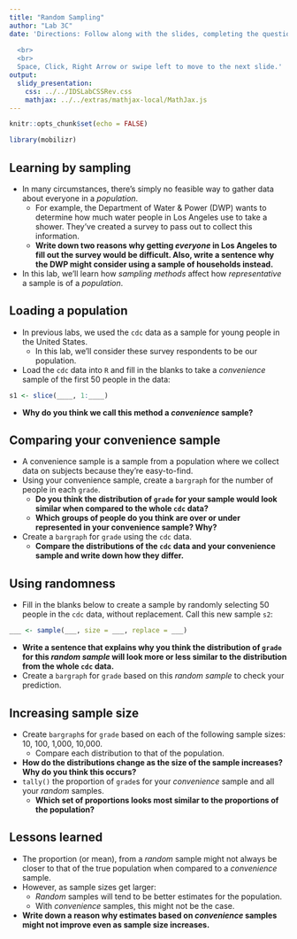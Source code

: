 ```yaml
---
title: "Random Sampling"
author: "Lab 3C"
date: 'Directions: Follow along with the slides, completing the questions in <font color=#25679E><b>blue</b></font> on your computer, and answering the questions in **red** in your journal.  
  
  <br>
  <br>
  Space, Click, Right Arrow or swipe left to move to the next slide.'
output: 
  slidy_presentation: 
    css: ../../IDSLabCSSRev.css
    mathjax: ../../extras/mathjax-local/MathJax.js
---
```


```r
knitr::opts_chunk$set(echo = FALSE)
```

```r
library(mobilizr)
```

## Learning by sampling

- In many circumstances, there's simply no feasible way to gather data about everyone in a _population_.
    - For example, the Department of Water & Power (DWP) wants to determine how much water people in Los Angeles use to take a shower. They've created a survey to pass out to collect this information.
    - **Write down two reasons why getting _everyone_ in Los Angeles to fill out the survey would be difficult. Also, write a sentence why the DWP might consider using a sample of households instead.**
    
- In this lab, we'll learn how _sampling methods_ affect how _representative_ a sample is of a _population_.


## Loading a population

- In previous labs, we used the `cdc` data as a sample for young people in the United States. 
    - In this lab, we'll consider these survey respondents to be our population.
- <span class="blue">Load the `cdc` data into `R` and fill in the blanks to take a _convenience_ sample of the first 50 people in the data:</span>

```r
s1 <- slice(____, 1:____)
```

- **Why do you think we call this method a _convenience_ sample?**


## Comparing your convenience sample

- A convenience sample is a sample from a population where we collect data on subjects because they're easy-to-find.
- <span class="blue">Using your convenience sample, create a `bargraph` for the number of people in each `grade`.</span>
    - **Do you think the distribution of `grade` for your sample would look similar when compared to the whole `cdc` data?**
    - **Which groups of people do you think are over or under represented in your convenience sample? Why?**
- <span class="blue">Create a `bargraph` for `grade` using the `cdc` data.</span>
    - **Compare the distributions of the `cdc` data and your convenience sample and write down how they differ.**


## Using randomness

- <span class="blue">Fill in the blanks below to create a sample by randomly selecting 50 people in the `cdc` data, without replacement. Call this new sample `s2`:</span>

```r
___ <- sample(___, size = ___, replace = ___)
```

- **Write a sentence that explains why you think the distribution of `grade` for this _random sample_ will look more or less similar to the distribution from the whole `cdc` data.**
- <span class="blue">Create a `bargraph` for `grade` based on this _random sample_ to check your prediction.</span>
    

## Increasing sample size

- <span class="blue">Create `bargraph`s for `grade` based on each of the following sample sizes: 10, 100, 1,000, 10,000.</span>
     - Compare each distribution to that of the population.
- **How do the distributions change as the size of the sample increases? Why do you think this occurs?**
- <span class="blue">`tally()` the proportion of `grade`s for your _convenience_ sample and all your _random_ samples. </span>
    - **Which set of proportions looks most similar to the proportions of the population?**
    

## Lessons learned

- The proportion (or mean), from a _random_ sample might not always be closer to that of the true population when compared to a _convenience_ sample. 
- However, as sample sizes get larger: 
    - _Random_ samples will tend to be better estimates for the population.
    -  With _convenience_ samples, this might not be the case.
- **Write down a reason why estimates based on _convenience_ samples might not improve even as sample size increases.**